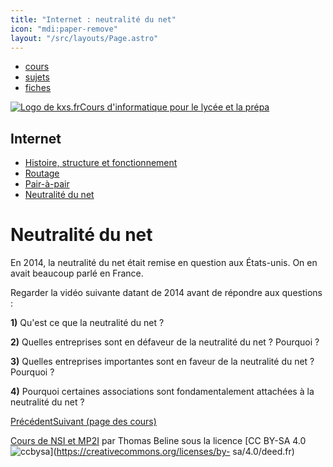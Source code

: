 ```yaml
---
title: "Internet : neutralité du net"
icon: "mdi:paper-remove"
layout: "/src/layouts/Page.astro"
---
```


  * [cours](https://kxs.fr/cours/)
  * [sujets](https://kxs.fr/sujets/)
  * [fiches](https://kxs.fr/fiches/)

[![Logo de kxs.fr](/img/logo.svg)](https://kxs.fr/)[Cours d'informatique pour
le lycée et la prépa](https://kxs.fr/cours/)

## Internet

  * [Histoire, structure et fonctionnement](fonctionnement)
  * [Routage](routage)
  * [Pair-à-pair](p2p)
  * [Neutralité du net](neutralite)

# Neutralité du net

En 2014, la neutralité du net était remise en question aux États-unis. On en
avait beaucoup parlé en France.

Regarder la vidéo suivante datant de 2014 avant de répondre aux questions :

**1)** Qu'est ce que la neutralité du net ?

**2)** Quelles entreprises sont en défaveur de la neutralité du net ? Pourquoi
?

**3)** Quelles entreprises importantes sont en faveur de la neutralité du net
? Pourquoi ?

**4)** Pourquoi certaines associations sont fondamentalement attachées à la
neutralité du net ?

[Précédent](p2p)[Suivant (page des cours)](..)

[Cours de NSI et MP2I](https://kxs.fr/cours/) par Thomas Beline sous la
licence [CC BY-SA 4.0
![ccbysa](/img/ccbysa.svg)](https://creativecommons.org/licenses/by-
sa/4.0/deed.fr)

